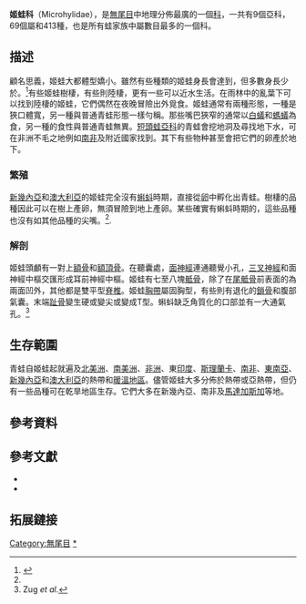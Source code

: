 {{NoteTA|G1=LS}}
{{Automatic taxobox
| name = 姬蛙科
| image = Gastrophryne carolinensis.jpg
| image_width = 240px
| image_caption ={{tsl|en|Gastrophryne carolinensis|東部狹口蛙}}
| fossil_range = {{Fossil range|24|0}}[[中新世|中新世]]早期至今<ref name=EoR/>
| taxon = Microhylidae
| authority = [[阿尔伯特·甘瑟|甘瑟]]，1858
| subdivision_ranks = 亞科
| subdivision = 
[[星蛙亚科|星蛙亚科]] Asterophryinae<br/>
[[短頭蛙亞科|短頭蛙亞科]] Brevicipitinae<br/>
[[指盤蛙亞科|指盤蛙亞科]] Cophylinae<br/>
[[暴蛙亞科|暴蛙亞科]] Dyscophinae<br/>
[[颚蛙亚科|颚蛙亚科]] Genyophryninae<br/>
[[印黑蛙亞科|印黑蛙亞科]] Melanobatrachinae<br/>
[[姬蛙亞科|姬蛙亞科]] Microhylinae<br/>
[[介間姬蛙亞科|介間姬蛙亞科]] Phrynomerinae<br/>
[[拨土蛙亞科|拨土蛙亞科]] Scaphiophryninae
| range_map = Microhylidae map-1-.png
| range_map_width = 240px
| range_map_caption = 黑色部分為姬蛙科動物的分佈地區Distribution of Microhylidae (in black)
}}

'''姬蛙科'''（Microhylidae），是[[無尾目|無尾目]]中地理分佈最廣的一個[[科_(生物)|科]]，一共有9個亞科，69個屬和413種，也是所有蛙家族中屬數目最多的一個科。

==描述==
顧名思義，姬蛙大都體型嬌小。雖然有些種類的姬蛙身長會達到{{convert|9|cm|in}}，但多數身長少於{{convert|1.5|cm|in}}。<ref name=EoR>{{cite book |editor=Cogger, H.G. & Zweifel, R.G.|author=Zweifel, Robert G.|year=1998|title=Encyclopedia of Reptiles and Amphibians|url=https://archive.org/details/encyclopediaofre0000unse_h2i0|publisher= Academic Press|location=San Diego|pages= [https://archive.org/details/encyclopediaofre0000unse_h2i0/page/102 102]–103|isbn= 0-12-178560-2}}</ref>有些姬蛙樹棲，有些則陸棲，更有一些可以近水生活。在雨林中的亂葉下可以找到陸棲的姬蛙，它們偶然在夜晚冒險出外覓食。姬蛙通常有兩種形態，一種是狹口體寬，另一種與普通青蛙形態一樣勻稱。那些嘴巴狹窄的通常以[[白蟻|白蟻]]和[[螞蟻|螞蟻]]為食，另一種的食性與普通青蛙無異。[[短頭蛙亞科|短頭蛙亞科]]的青蛙會挖地洞及尋找地下水，可在非洲不毛之地例如[[南非|南非]]及附近國家找到。其下有些物种甚至會把它們的卵產於地下。

===繁殖===

[[新幾內亞|新幾內亞]]和[[澳大利亞|澳大利亞]]的姬蛙完全沒有[[蝌蚪|蝌蚪]]時期，直接從[[卵|卵]]中孵化出青蛙。樹棲的品種因此可以在樹上產卵，無須冒險到地上產卵。某些確實有蝌蚪時期的，這些品種也沒有如其他品種的尖嘴。<ref name=EoR/>.

===解剖===

姬蛙頭顱有一對上[[額骨|額骨]]和[[額頂骨|額頂骨]]。在聽囊處，[[面神經|面神經]]連通聽覺小孔，[[三叉神經|三叉神經]]和面神經中樞交匯形成耳前神經中樞。姬蛙有七至八塊[[骶骨|骶骨]]，除了在[[尾骶骨|尾骶骨]]前表面的為兩面凹外，其他都是雙平型[[脊椎|脊椎]]。姬蛙[[胸帶|胸帶]]屬固胸型，有些則有退化的[[鎖骨|鎖骨]]和腹部氣囊。末端[[趾骨|趾骨]]變生硬或變尖或變成T型。蝌蚪缺乏角質化的口部並有一大通氣孔。<ref>Zug ''et al.''</ref>

==生存範圍==

青蛙自姬蛙起就遍及[[北美洲|北美洲]]、[[南美洲|南美洲]]、[[非洲|非洲]]、東[[印度|印度]]、[[斯理蘭卡|斯理蘭卡]]、[[南非|南非]]、[[東南亞|東南亞]]、[[新幾內亞|新幾內亞]]和[[澳大利亞|澳大利亞]]的熱帶和[[暖溫地區|暖溫地區]]。儘管姬蛙大多分佈於熱帶或亞熱帶，但仍有一些品種可在乾旱地區生存。它們大多在新幾內亞、南非及[[馬達加斯加|馬達加斯加]]等地。

==參考資料==
{{reflist}}

==參考文獻==
{{refbegin}}
* {{cite book|last=Cogger|first=H.G.|coauthors=R.G. Zweifel, and D. Kirschner| year=2004| title=Encyclopedia of Reptiles & Amphibians Second Edition| publisher=Fog City Press| isbn=1-877019-69-0}}
* {{cite book|title=Herpetology:An Introductory Biology of Amphibians and Reptiles 2nd Edition|last=Zug|first=George R.|coauthors=Laurie J. Vitt and J.P. Caldwell|year=2001|publisher=Academic Press|isbn=0-12-782622-X}}
{{refend}}

==拓展鏈接==
{{wikispecies|Microhylidae}}
{{commons category|Microhylidae}}
{{無尾目}}
{{Taxonbar|from=Q56057}}

[[Category:無尾目|Category:無尾目]]
[[Category:姬蛙科|*]]